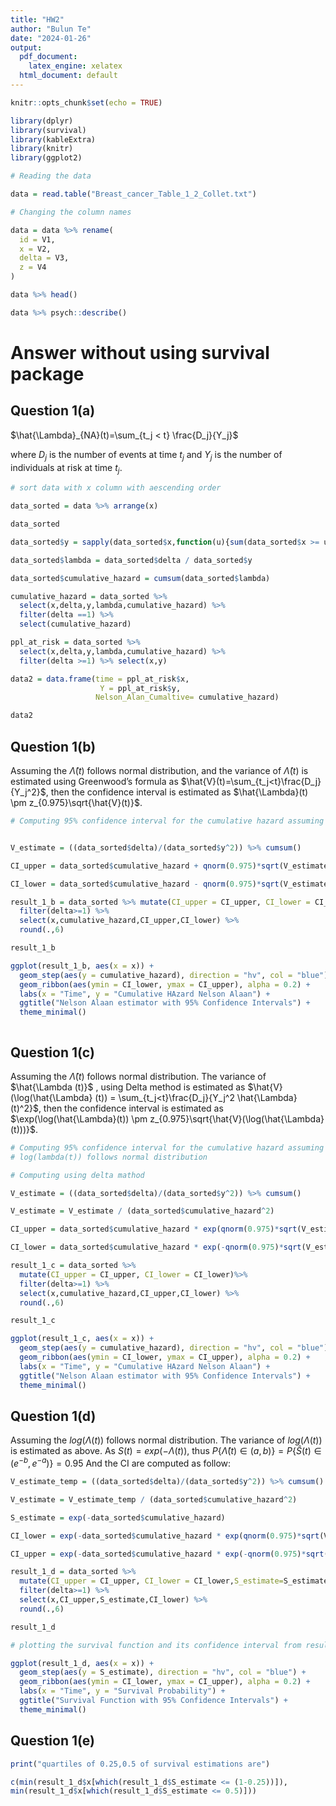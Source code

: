 ```yaml
---
title: "HW2"
author: "Bulun Te"
date: "2024-01-26"
output:
  pdf_document: 
    latex_engine: xelatex
  html_document: default
---
```


```r
knitr::opts_chunk$set(echo = TRUE)
```

```r
library(dplyr)
library(survival)
library(kableExtra)
library(knitr)
library(ggplot2)

# Reading the data

data = read.table("Breast_cancer_Table_1_2_Collet.txt")

# Changing the column names

data = data %>% rename(
  id = V1,
  x = V2,
  delta = V3,
  z = V4
)

data %>% head()

data %>% psych::describe()

```

# Answer without using survival package

## Question 1(a)

$\hat{\Lambda}_{NA}(t)=\sum_{t_j < t} \frac{D_j}{Y_j}$

where $D_j$ is the number of events at time $t_j$ and 
$Y_j$ is the number of individuals at risk at time $t_j$.



```r


# sort data with x column with aescending order

data_sorted = data %>% arrange(x)

data_sorted

data_sorted$y = sapply(data_sorted$x,function(u){sum(data_sorted$x >= u)})

data_sorted$lambda = data_sorted$delta / data_sorted$y

data_sorted$cumulative_hazard = cumsum(data_sorted$lambda)

cumulative_hazard = data_sorted %>% 
  select(x,delta,y,lambda,cumulative_hazard) %>% 
  filter(delta ==1) %>% 
  select(cumulative_hazard)

ppl_at_risk = data_sorted %>% 
  select(x,delta,y,lambda,cumulative_hazard) %>% 
  filter(delta >=1) %>% select(x,y)

data2 = data.frame(time = ppl_at_risk$x, 
                    Y = ppl_at_risk$y,
                   Nelson_Alan_Cumaltive= cumulative_hazard)

data2
```


## Question 1(b)

Assuming the $\hat{\Lambda} (t)$ follows normal distribution, and the variance of $\hat{\Lambda}(t)$ is estimated using Greenwood's formula as $\hat{V}(t)=\sum_{t_j<t}\frac{D_j}{Y_j^2}$, then the confidence interval is estimated as $\hat{\Lambda}(t) \pm z_{0.975}\sqrt{\hat{V}(t)}$.



```r

# Computing 95% confidence interval for the cumulative hazard assuming lambda(t) follows normal distribution


V_estimate = ((data_sorted$delta)/(data_sorted$y^2)) %>% cumsum()

CI_upper = data_sorted$cumulative_hazard + qnorm(0.975)*sqrt(V_estimate)

CI_lower = data_sorted$cumulative_hazard - qnorm(0.975)*sqrt(V_estimate)

result_1_b = data_sorted %>% mutate(CI_upper = CI_upper, CI_lower = CI_lower)%>% 
  filter(delta>=1) %>% 
  select(x,cumulative_hazard,CI_upper,CI_lower) %>% 
  round(.,6)

result_1_b

ggplot(result_1_b, aes(x = x)) +
  geom_step(aes(y = cumulative_hazard), direction = "hv", col = "blue") +
  geom_ribbon(aes(ymin = CI_lower, ymax = CI_upper), alpha = 0.2) +
  labs(x = "Time", y = "Cumulative HAzard Nelson Alaan") +
  ggtitle("Nelson Alaan estimator with 95% Confidence Intervals") +
  theme_minimal()



```


## Question 1(c)

Assuming the $\hat{\Lambda} (t)$ follows normal distribution.  The variance of $\hat{\Lambda (t)}$ , using Delta method is estimated as $\hat{V}(\log(\hat{\Lambda} (t)) = \sum_{t_j<t}\frac{D_j}{Y_j^2 \hat{\Lambda}(t)^2}$, then the confidence interval is estimated as $\exp(\log(\hat{\Lambda}(t)) \pm z_{0.975}\sqrt{\hat{V}(\log(\hat{\Lambda}(t)))}$.

```r


# Computing 95% confidence interval for the cumulative hazard assuming 
# log(lambda(t)) follows normal distribution

# Computing using delta mathod

V_estimate = ((data_sorted$delta)/(data_sorted$y^2)) %>% cumsum()

V_estimate = V_estimate / (data_sorted$cumulative_hazard^2)

CI_upper = data_sorted$cumulative_hazard * exp(qnorm(0.975)*sqrt(V_estimate))

CI_lower = data_sorted$cumulative_hazard * exp(-qnorm(0.975)*sqrt(V_estimate))

result_1_c = data_sorted %>% 
  mutate(CI_upper = CI_upper, CI_lower = CI_lower)%>% 
  filter(delta>=1) %>% 
  select(x,cumulative_hazard,CI_upper,CI_lower) %>% 
  round(.,6)

result_1_c

ggplot(result_1_c, aes(x = x)) +
  geom_step(aes(y = cumulative_hazard), direction = "hv", col = "blue") +
  geom_ribbon(aes(ymin = CI_lower, ymax = CI_upper), alpha = 0.2) +
  labs(x = "Time", y = "Cumulative HAzard Nelson Alaan") +
  ggtitle("Nelson Alaan estimator with 95% Confidence Intervals") +
  theme_minimal()


```

## Question 1(d)

Assuming the $log(\Lambda (t))$ follows normal distribution.  The variance of $log(\Lambda (t))$ is estimated as above. As $S(t)=exp(-\Lambda(t))$, thus $P\{ \hat{\Lambda}(t) \in (a,b) \} = P\{ \hat{S}(t) \in (e^{-b},e^{-a}) \}=0.95$ And the CI are computed as follow:

```r

V_estimate_temp = ((data_sorted$delta)/(data_sorted$y^2)) %>% cumsum()

V_estimate = V_estimate_temp / (data_sorted$cumulative_hazard^2)

S_estimate = exp(-data_sorted$cumulative_hazard)

CI_lower = exp(-data_sorted$cumulative_hazard * exp(qnorm(0.975)*sqrt(V_estimate))) 

CI_upper = exp(-data_sorted$cumulative_hazard * exp(-qnorm(0.975)*sqrt(V_estimate))) 

result_1_d = data_sorted %>% 
  mutate(CI_upper = CI_upper, CI_lower = CI_lower,S_estimate=S_estimate)%>% 
  filter(delta>=1) %>% 
  select(x,CI_upper,S_estimate,CI_lower) %>%
  round(.,6)

result_1_d

# plotting the survival function and its confidence interval from result_1_d as step function

ggplot(result_1_d, aes(x = x)) +
  geom_step(aes(y = S_estimate), direction = "hv", col = "blue") +
  geom_ribbon(aes(ymin = CI_lower, ymax = CI_upper), alpha = 0.2) +
  labs(x = "Time", y = "Survival Probability") +
  ggtitle("Survival Function with 95% Confidence Intervals") +
  theme_minimal()


```

## Question 1(e)

```r

print("quartiles of 0.25,0.5 of survival estimations are")

c(min(result_1_d$x[which(result_1_d$S_estimate <= (1-0.25))]),
min(result_1_d$x[which(result_1_d$S_estimate <= 0.5)]))

```


